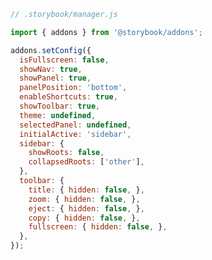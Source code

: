```js
// .storybook/manager.js

import { addons } from '@storybook/addons';

addons.setConfig({
  isFullscreen: false,
  showNav: true,
  showPanel: true,
  panelPosition: 'bottom',
  enableShortcuts: true,
  showToolbar: true,
  theme: undefined,
  selectedPanel: undefined,
  initialActive: 'sidebar',
  sidebar: {
    showRoots: false,
    collapsedRoots: ['other'],
  },
  toolbar: {
    title: { hidden: false, },
    zoom: { hidden: false, },
    eject: { hidden: false, },
    copy: { hidden: false, },
    fullscreen: { hidden: false, },
  },
});
```